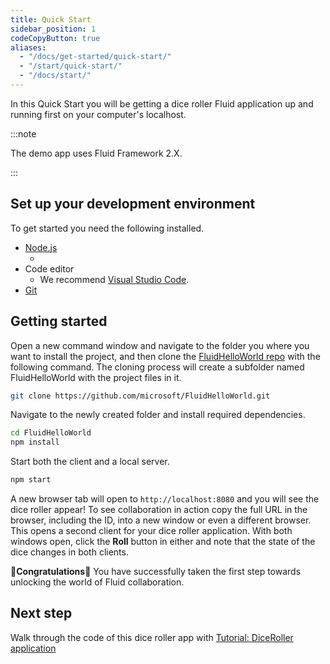 ```yaml
---
title: Quick Start
sidebar_position: 1
codeCopyButton: true
aliases:
  - "/docs/get-started/quick-start/"
  - "/start/quick-start/"
  - "/docs/start/"
---
```



In this Quick Start you will be getting a dice roller Fluid application up and running first on your computer's
localhost.

:::note

The demo app uses Fluid Framework 2.X.

:::

<FluidBundleLoader idPrefix="dice-roller" bundleName="dice-roller.2021-09-24.js"/>

## Set up your development environment

To get started you need the following installed.

-   [Node.js](https://nodejs.org/en/download)
    - <NodeVersions />
-   Code editor
    - We recommend [Visual Studio Code](https://code.visualstudio.com/).
-   [Git](https://git-scm.com/downloads)

## Getting started

Open a new command window and navigate to the folder you where you want to install the project, and then clone the
[FluidHelloWorld repo](https://github.com/microsoft/FluidHelloWorld) with the following command. The cloning process
will create a subfolder named FluidHelloWorld with the project files in it.

```bash
git clone https://github.com/microsoft/FluidHelloWorld.git
```

Navigate to the newly created folder and install required dependencies.

```bash
cd FluidHelloWorld
npm install
```

Start both the client and a local server.

```bash
npm start
```

A new browser tab will open to `http://localhost:8080` and you will see the dice roller appear! To see collaboration in
action copy the full URL in the browser, including the ID, into a new window or even a different browser. This opens a
second client for your dice roller application. With both windows open, click the **Roll** button in either and note
that the state of the dice changes in both clients.


🥳**Congratulations**🎉 You have successfully taken the first step towards unlocking the world of Fluid collaboration.

## Next step

Walk through the code of this dice roller app with [Tutorial: DiceRoller application](./tutorial)
